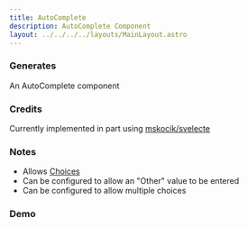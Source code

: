 ```yaml
---
title: AutoComplete
description: AutoComplete Component
layout: ../../../../layouts/MainLayout.astro
---
```



### Generates

An AutoComplete component

### Credits

Currently implemented in part using <a href="https://github.com/mskocik/svelecte" target="_blank">mskocik/svelecte </a>

### Notes

- Allows [Choices](../../property-panel/choices)
- Can be configured to allow an "Other" value to be entered
- Can be configured to allow multiple choices

### Demo

<Demo client:load />
